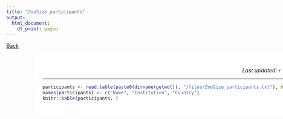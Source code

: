 ```yaml
---
title: "ZooSize participants"
output:
  html_document:
    df_print: paged
---
```


<!-- Global site tag (gtag.js) - Google Analytics -->
<script async src="https://www.googletagmanager.com/gtag/js?id=UA-134870808-1"></script>
<script>
  window.dataLayer = window.dataLayer || [];
  function gtag(){dataLayer.push(arguments);}
  gtag('js', new Date());

  gtag('config', 'UA-134870808-1');
</script>



<style>
.full-page{
  float: left;
  width: 70%;
  vertical-align: top;
  text-align: left;
  margin-left: 15%;
  margin-right: 15%;
}
.body {
  background-image: url("Cores/ALO09P12/ALO09P12.jpg");
  background-repeat: no-repeat;
  background-attachment: fixed;
  background-size: contain;
  background-position: 15%;
}
.content {
    padding:20px;
    width:710px;
    position:relative;
    background: rgb(204, 204, 204); /* Fallback for older browsers without RGBA-support */
    background: rgba(255,255,255, 0.85);
}
.Rchunk {
  width:80%;
  margin-right: 10%;
  margin-left: 10%;
  margin-bottom: 5px;
  margin-top: 5px;
  text-align:left;
  padding: 5px;
  font-family: "Courier New", Times, serif;
}
</style>

<a href="../ZooSize.html"> Back </a>

<div class="body">

<div class="full-page content">

<div style="text-align:right">
*Last updated: `r Sys.Date()`*
</div>


***  


```r
participants <- read.table(paste0(dirname(getwd()), "/files/ZooSize_participants.txt"), header=T)
names(participants) <- c("Name", "Institution", "Country")
knitr::kable(participants, )
```




